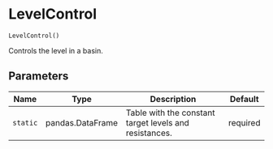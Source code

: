 # LevelControl { #ribasim.LevelControl }

`LevelControl()`

Controls the level in a basin.

## Parameters

| Name     | Type             | Description                                            | Default   |
|----------|------------------|--------------------------------------------------------|-----------|
| `static` | pandas.DataFrame | Table with the constant target levels and resistances. | required  |
